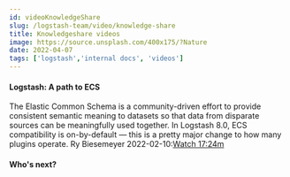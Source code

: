 ```yaml
---
id: videoKnowledgeShare
slug: /logstash-team/video/knowledge-share
title: Knowledgeshare videos
image: https://source.unsplash.com/400x175/?Nature
date: 2022-04-07
tags: ['logstash','internal docs', 'videos']
---
```


#### Logstash: A path to ECS

The Elastic Common Schema is a community-driven effort to provide consistent semantic meaning to datasets so that data from disparate sources can be meaningfully used together. In Logstash 8.0, ECS compatibility is on-by-default — this is a pretty major change to how many plugins operate.
Ry Biesemeyer 2022-02-10:[Watch 17:24m](https://www.youtube.com/watch?v=KTIW0Vf34Cs)

#### Who's next? 
